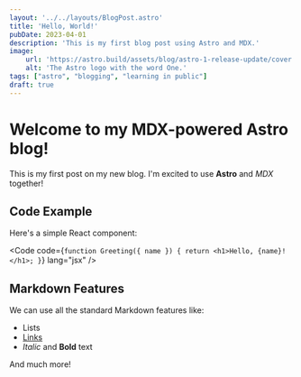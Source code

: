 ```yaml
---
layout: '../../layouts/BlogPost.astro'
title: 'Hello, World!'
pubDate: 2023-04-01
description: 'This is my first blog post using Astro and MDX.'
image:
    url: 'https://astro.build/assets/blog/astro-1-release-update/cover.jpeg'
    alt: 'The Astro logo with the word One.'
tags: ["astro", "blogging", "learning in public"]
draft: true
---
```


# Welcome to my MDX-powered Astro blog!

This is my first post on my new blog. I'm excited to use **Astro** and *MDX* together!

## Code Example

Here's a simple React component:

<Code code={`
function Greeting({ name }) {
  return <h1>Hello, {name}!</h1>;
}
`} lang="jsx" />

## Markdown Features

We can use all the standard Markdown features like:

- Lists
- [Links](https://astro.build)
- *Italic* and **Bold** text

And much more!